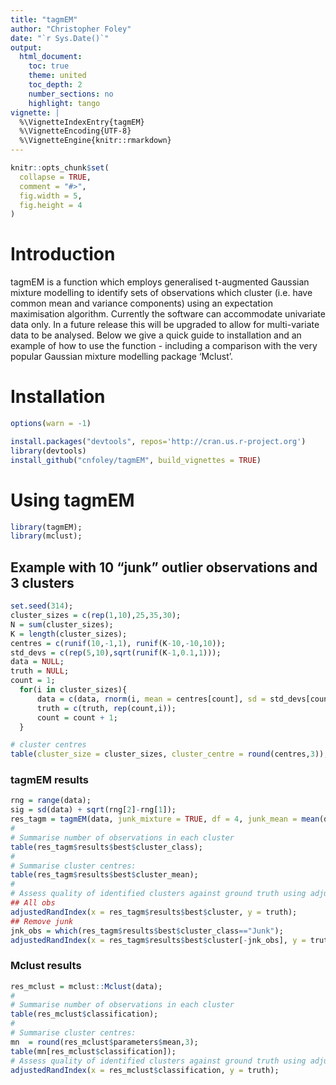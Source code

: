 ```yaml
---
title: "tagmEM"
author: "Christopher Foley"
date: "`r Sys.Date()`"
output:
  html_document:
    toc: true
    theme: united
    toc_depth: 2
    number_sections: no
    highlight: tango
vignette: |
  %\VignetteIndexEntry{tagmEM} 
  %\VignetteEncoding{UTF-8}
  %\VignetteEngine{knitr::rmarkdown} 
---
```


```r
knitr::opts_chunk$set(
  collapse = TRUE,
  comment = "#>",
  fig.width = 5, 
  fig.height = 4
)
```


# Introduction


tagmEM is a function which employs generalised t-augmented Gaussian mixture modelling to identify sets of observations which cluster (i.e. have common mean and variance components) using an expectation maximisation algorithm. Currently the software can accommodate univariate data only. In a future release this will be upgraded to allow for multi-variate data to be analysed. Below we give a quick guide to installation and an example of how to use the function - including a comparison with the very popular Gaussian mixture modelling package 'Mclust'.  


# Installation


```r
options(warn = -1)
```

```r
install.packages("devtools", repos='http://cran.us.r-project.org')
library(devtools)
install_github("cnfoley/tagmEM", build_vignettes = TRUE)
```

# Using tagmEM 

```r
library(tagmEM);
library(mclust);
```

## Example with 10 "junk" outlier observations and 3 clusters

```r
set.seed(314);
cluster_sizes = c(rep(1,10),25,35,30);
N = sum(cluster_sizes);
K = length(cluster_sizes);
centres = c(runif(10,-1,1), runif(K-10,-10,10));
std_devs = c(rep(5,10),sqrt(runif(K-1,0.1,1)));
data = NULL;
truth = NULL;
count = 1;
  for(i in cluster_sizes){
      data = c(data, rnorm(i, mean = centres[count], sd = std_devs[count]));
      truth = c(truth, rep(count,i));
      count = count + 1;
  }

# cluster centres
table(cluster_size = cluster_sizes, cluster_centre = round(centres,3));
```

### tagmEM results

```r
rng = range(data);
sig = sd(data) + sqrt(rng[2]-rng[1]);
res_tagm = tagmEM(data, junk_mixture = TRUE, df = 4, junk_mean = mean(data), junk_sd = sig);
#
# Summarise number of observations in each cluster
table(res_tagm$results$best$cluster_class);
#
# Summarise cluster centres:
table(res_tagm$results$best$cluster_mean);
#
# Assess quality of identified clusters against ground truth using adjusted Rand index
## All obs
adjustedRandIndex(x = res_tagm$results$best$cluster, y = truth);
## Remove junk
jnk_obs = which(res_tagm$results$best$cluster_class=="Junk");
adjustedRandIndex(x = res_tagm$results$best$cluster[-jnk_obs], y = truth[-jnk_obs]);
```

### Mclust results

```r
res_mclust = mclust::Mclust(data);
#
# Summarise number of observations in each cluster
table(res_mclust$classification);
#
# Summarise cluster centres:
mn  = round(res_mclust$parameters$mean,3);
table(mn[res_mclust$classification]);
# Assess quality of identified clusters against ground truth using adjusted Rand index
adjustedRandIndex(x = res_mclust$classification, y = truth);
```

